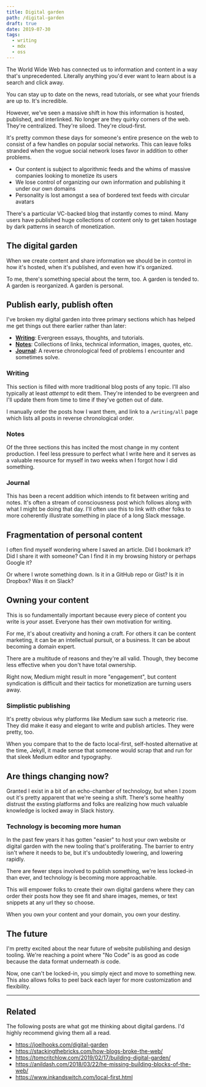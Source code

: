 ```yaml
---
title: Digital garden
path: /digital-garden
draft: true
date: 2019-07-30
tags:
  - writing
  - mdx
  - oss
---
```


The World Wide Web has connected us to information and content in a
way that's unprecedented. Literally anything you'd ever want to learn
about is a search and click away.

You can stay up to date on the news, read tutorials, or see what your
friends are up to. It's incredible.

However, we've seen a massive shift in how this information is hosted,
published, and interlinked. No longer are they quirky corners of the web.
They're centralized. They're siloed. They're cloud-first.

It's pretty common these days for someone's entire presence on the web to
consist of a few handles on popular social networks. This can leave
folks stranded when the vogue social network loses favor in addition to
other problems.

- Our content is subject to algorithmic feeds and the whims of massive
  companies looking to monetize its users
- We lose control of organizing our own information and publishing it
  under our own domains
- Personality is lost amongst a sea of bordered text feeds with circular
  avatars

There's a particular VC-backed blog that instantly comes to mind. Many
users have published huge collections of content only to get taken
hostage by dark patterns in search of monetization.

## The digital garden

When we create content and share information we should be in control in
how it's hosted, when it's published, and even how it's organized.

To me, there's something special about the term, too. A garden is tended
to. A garden is reorganized. A garden is personal.

## Publish early, publish often

I've broken my digital garden into three primary sections which has helped
me get things out there earlier rather than later:

- [**Writing**](#writing): Evergreen essays, thoughts, and tutorials.
- [**Notes**](#notes): Collections of links, technical information, images,
  quotes, etc.
- [**Journal**](#journal): A reverse chronological feed of problems I encounter
  and sometimes solve.

### Writing

This section is filled with more traditional blog posts of any topic. I'll also
typically at least _attempt_ to edit them. They're intended to be evergreen
and I'll update them from time to time if they've gotten out of date.

I manually order the posts how I want them, and link to a `/writing/all` page
which lists all posts in reverse chronological order.

### Notes

Of the three sections this has incited the most change in my content production.
I feel less pressure to perfect what I write here and it serves as a valuable
resource for myself in two weeks when I forgot how I did something.

### Journal

This has been a recent addition which intends to fit between writing and
notes. It's often a stream of consciousness post which follows along with
what I might be doing that day. I'll often use this to link with other
folks to more coherently illustrate something in place of a long Slack
message.

## Fragmentation of personal content

I often find myself wondering where I saved an article. Did I bookmark it?
Did I share it with someone? Can I find it in my browsing history or perhaps
Google it?

Or where I wrote something down. Is it in a GitHub repo or Gist? Is it in
Dropbox? Was it on Slack?

## Owning your content

This is so fundamentally important because every piece of content you write
is _your_ asset. Everyone has their own motivation for writing.

For me, it's about creativity and honing a craft. For others it can be
content marketing, it can be an intellectual pursuit, or a business.
It can be about becoming a domain expert.

There are a multitude of reasons and they're all valid. Though, they become
less effective when you don't have total ownership.

Right now, Medium might result in more "engagement", but content syndication
is difficult and their tactics for monetization are turning users away.

### Simplistic publishing

It's pretty obvious why platforms like Medium saw such a meteoric rise. They
did make it easy and elegant to write and publish articles. They were pretty,
too.

When you compare that to the de facto local-first, self-hosted alternative at
the time, Jekyll, it made sense that someone would scrap that and run for
that sleek Medium editor and typography.

## Are things changing now?

Granted I exist in a bit of an echo-chamber of technology, but when I zoom out
it's pretty apparent that we're seeing a shift. There's some healthy distrust
the exsting platforms and folks are realizing how much valuable knowledge is
locked away in Slack history.

### Technology is becoming more human

In the past few years it has gotten "easier" to host your own website or digital
garden with the new tooling that's proliferating. The barrier to entry isn't
where it needs to be, but it's undoubtedly lowering, and lowering rapidly.

There are fewer steps involved to publish something, we're less locked-in than
ever, and technology is becoming more approachable.

This will empower folks to create their own digital gardens where they can
order their posts how they see fit and share images, memes, or text snippets at any
url they so choose.

When you own your content and your domain, you own your destiny.

## The future

I'm pretty excited about the near future of website publishing and design tooling.
We're reaching a point where "No Code" is as good as code because the data format
underneath _is_ code.

Now, one can't be locked-in, you simply eject and move to something new. This also
allows folks to peel back each layer for more customization and flexibility.

---

## Related

The following posts are what got me thinking about digital gardens. I'd highly
recommend giving them all a read.

- https://joelhooks.com/digital-garden
- https://stackingthebricks.com/how-blogs-broke-the-web/
- https://tomcritchlow.com/2019/02/17/building-digital-garden/
- https://anildash.com/2018/03/22/he-missing-building-blocks-of-the-web/
- https://www.inkandswitch.com/local-first.html
